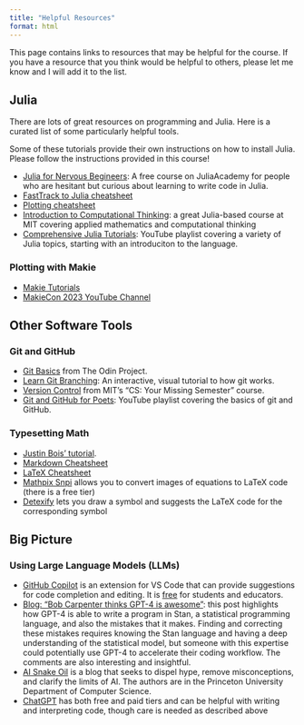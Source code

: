 ```yaml
---
title: "Helpful Resources"
format: html
---
```


This page contains links to resources that may be helpful for the course.
If you have a resource that you think would be helpful to others, please let me know and I will add it to the list.

## Julia

There are lots of great resources on programming and Julia.
Here is a curated list of some particularly helpful tools.

::: {.callout-note}
Some of these tutorials provide their own instructions on how to install Julia.
Please follow the instructions provided in this course!
:::

* [Julia for Nervous Begineers](https://juliaacademy.com/p/julia-programming-for-nervous-beginners): A free course on JuliaAcademy for people who are hesitant but curious about learning to write code in Julia. 
* [FastTrack to Julia cheatsheet](https://juliadocs.github.io/Julia-Cheat-Sheet/)
* [Plotting cheatsheet](https://github.com/sswatson/cheatsheets/blob/master/plotsjl-cheatsheet.pdf)
* [Introduction to Computational Thinking](https://computationalthinking.mit.edu/Spring21/): a great Julia-based course at MIT covering applied mathematics and computational thinking
* [Comprehensive Julia Tutorials](https://www.youtube.com/playlist?list=PLCXbkShHt01seTlnlVg6O7f6jKGTguFi7): YouTube playlist covering a variety of Julia topics, starting with an introduciton to the language.

### Plotting with Makie

* [Makie Tutorials](https://docs.makie.org/stable/tutorials/)
* [MakieCon 2023 YouTube Channel](https://youtube.com/playlist?list=PLP8iPy9hna6TXEn99mhG5KaTgjsrCkDzQ&feature=shared)

## Other Software Tools

### Git and GitHub

* [Git Basics](https://www.theodinproject.com/lessons/foundations-git-basics) from The Odin Project.
* [Learn Git Branching](https://learngitbranching.js.org/): An interactive, visual tutorial to how git works.
* [Version Control](https://missing.csail.mit.edu/2020/version-control/) from MIT's "CS: Your Missing Semester" course.
* [Git and GitHub for Poets](https://www.youtube.com/playlist?list=PLRqwX-V7Uu6ZF9C0YMKuns9sLDzK6zoiV): YouTube playlist covering the basics of git and GitHub.

### Typesetting Math

* [Justin Bois' tutorial](http://chebe163.caltech.edu/2018w/handouts/intro_to_latex.html).
* [Markdown Cheatsheet](https://www.markdownguide.org/cheat-sheet/)
* [LaTeX Cheatsheet](https://ctan.math.washington.edu/tex-archive/info/undergradmath/undergradmath.pdf)
* [Mathpix Snpi](https://mathpix.com/snip) allows you to convert images of equations to LaTeX code (there is a free tier)
* [Detexify](https://detexify.kirelabs.org/classify.html) lets you draw a symbol and suggests the LaTeX code for the corresponding symbol 

## Big Picture

### Using Large Language Models (LLMs)

* [GitHub Copilot](https://github.com/features/copilot){target=_blank} is an extension for VS Code that can provide suggestions for code completion and editing. It is [free](https://techcommunity.microsoft.com/t5/educator-developer-blog/step-by-step-setting-up-github-student-and-github-copilot-as-an/ba-p/3736279){target=_blank} for students and educators.
* [Blog: "Bob Carpenter thinks GPT-4 is awesome"](https://statmodeling.stat.columbia.edu/2023/08/20/bob-carpenter-thinks-gpt-4-is-awesome/){target=_blank}: this post highlights how GPT-4 is able to write a program in Stan, a statistical programming language, and also the mistakes that it makes. Finding and correcting these mistakes requires knowing the Stan language and having a deep understanding of the statistical model, but someone with this expertise could potentially use GPT-4 to accelerate their coding workflow. The comments are also interesting and insightful.
* [AI Snake Oil](https://www.aisnakeoil.com/){target=_blank} is a blog that seeks to dispel hype, remove misconceptions, and clarify the limits of AI. The authors are in the Princeton University Department of Computer Science.
* [ChatGPT](https://chat.openai.com/) has both free and paid tiers and can be helpful with writing and interpreting code, though care is needed as described above

